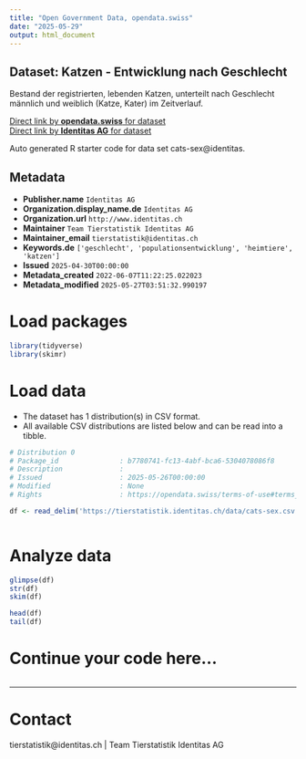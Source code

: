 ```yaml
---
title: "Open Government Data, opendata.swiss"
date: "2025-05-29"
output: html_document
---
```


## Dataset: Katzen - Entwicklung nach Geschlecht

Bestand der registrierten, lebenden Katzen, unterteilt nach Geschlecht männlich und weiblich (Katze, Kater) im Zeitverlauf.

[Direct link by **opendata.swiss** for dataset](https://opendata.swiss/de/dataset/katzen-entwicklung-nach-geschlecht)<br>
[Direct link by **Identitas AG** for dataset](https://tierstatistik.identitas.ch/)

Auto generated R starter code for data set cats-sex@identitas.

## Metadata

- **Publisher.name** `Identitas AG`
- **Organization.display_name.de** `Identitas AG`
- **Organization.url** `http://www.identitas.ch`
- **Maintainer** `Team Tierstatistik Identitas AG`
- **Maintainer_email** `tierstatistik@identitas.ch`
- **Keywords.de** `['geschlecht', 'populationsentwicklung', 'heimtiere', 'katzen']`
- **Issued** `2025-04-30T00:00:00`
- **Metadata_created** `2022-06-07T11:22:25.022023`
- **Metadata_modified** `2025-05-27T03:51:32.990197`


# Load packages

```r

library(tidyverse)
library(skimr)

```

# Load data

-   The dataset has 1 distribution(s) in CSV format.
-   All available CSV distributions are listed below and can be read into a tibble.

```r

# Distribution 0
# Package_id               : b7780741-fc13-4abf-bca6-5304078086f8
# Description              : 
# Issued                   : 2025-05-26T00:00:00
# Modified                 : None
# Rights                   : https://opendata.swiss/terms-of-use#terms_by

df <- read_delim('https://tierstatistik.identitas.ch/data/cats-sex.csv')



```

# Analyze data

```r

glimpse(df)
str(df)
skim(df)

head(df)
tail(df)

```

# Continue your code here...

```r

```

------------------------------------------------------------------------

# Contact

tierstatistik@identitas.ch | Team Tierstatistik Identitas AG

